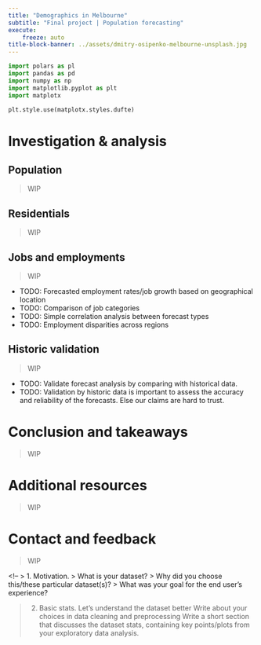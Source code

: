 ```yaml
---
title: "Demographics in Melbourne"
subtitle: "Final project | Population forecasting"
execute:
    freeze: auto
title-block-banner: ../assets/dmitry-osipenko-melbourne-unsplash.jpg
---
```


```python
import polars as pl
import pandas as pd
import numpy as np
import matplotlib.pyplot as plt
import matplotx

plt.style.use(matplotx.styles.dufte)
```



# Investigation & analysis

## Population
> WIP

## Residentials
> WIP

## Jobs and employments
> WIP

- TODO: Forecasted employment rates/job growth based on geographical location
- TODO: Comparison of job categories
- TODO: Simple correlation analysis between forecast types
- TODO: Employment disparities across regions

## Historic validation
> WIP

- TODO: Validate forecast analysis by comparing with historical data.
- TODO: Validation by historic data is important to assess the accuracy and reliability of the forecasts. Else our claims are hard to trust.

# Conclusion and takeaways
> WIP

# Additional resources
> WIP

# Contact and feedback
> WIP

<!--
> 1. Motivation.
> What is your dataset?
> Why did you choose this/these particular dataset(s)?
> What was your goal for the end user's experience?

> 2. Basic stats. Let's understand the dataset better
> Write about your choices in data cleaning and preprocessing
> Write a short section that discusses the dataset stats, containing key points/plots from your exploratory data analysis.

